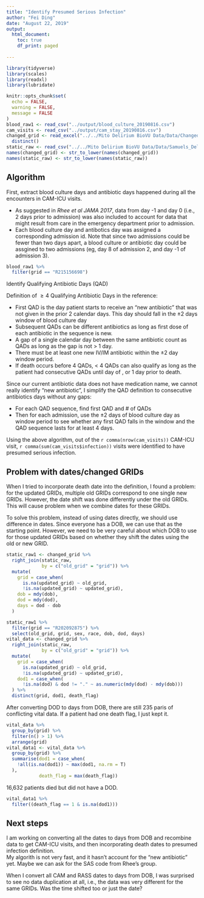 ---
title: "Identify Presumed Serious Infection"
author: "Fei Ding"
date: "August 22, 2019"
output:
  html_document:
    toc: true
    df_print: paged
    
---

```{r setup, include= FALSE}
library(tidyverse)
library(scales)
library(readxl)
library(lubridate)

knitr::opts_chunk$set(
  echo = FALSE,
  warning = FALSE,
  message = FALSE
)
blood_raw1 <- read_csv("../output/blood_culture_20190816.csv")
cam_visits <- read_csv("../output/cam_stay_20190816.csv")
changed_grid <- read_excel("../../Mito Delirium BioVU Data/Data/Changed_GRIDS.xlsx") %>% 
  distinct()
static_raw <- read_csv("../../Mito Delirium BioVU Data/Data/Samuels_Delirium_STATIC_20180718.csv")
names(changed_grid) <- str_to_lower(names(changed_grid))
names(static_raw) <- str_to_lower(names(static_raw))
```

## Algorithm

First, extract blood culture days and antibiotic days happened during all the encounters in CAM-ICU visits.  

* As suggested in *Rhee et al JAMA 2017*, data from day -1 and day 0 (i.e., 2 days prior to admission) was also included to account for data that might result from care in the emergency department prior to admission.  
* Each blood culture day and antibotics day was assigned a corresponding admission id.  Note that since two admissions could be fewer than two days apart, a blood culture or antibiotic day could be assgined to two admissions (eg, day 8 of admission 2, and day -1 of admission 3).
```{r}
blood_raw1 %>% 
  filter(grid == "R215156698")
```

Identify Qualifying Antibiotic Days (QAD)

Definition of $\ge 4$ Qualifying Antibiotic Days in the reference:

* First QAD is the day patient starts to receive an "new antibiotic" that was not given in the prior 2 calendar days.  This day should fall in the $\pm 2$ days window of blood culture day
* Subsequent QADs can be different antibiotics as long as first dose of each antibiotic in the sequence is new.  
* A gap of a single calendar day between the same antibiotic count as QADs as long as the gap is not > 1 day. 
* There must be at least one new IV/IM antibiotic within the $\pm 2$ day window period.
* If death occurs before 4 QADs, < 4 QADs can also qualify as long as the patient had consecutive QADs until day of , or 1 day prior to death.

Since our current antibiotic data does not have medication name, we cannot really identify "new antibiotic", I simplify the QAD definition to consecutive antibiotics days without any gaps:

* For each QAD sequence,  find first QAD and # of QADs 
* Then for each admission, use the $\pm 2$ days of blood culture day as window period to see whether any first QAD falls in the window and the QAD sequence lasts for at least 4 days.

Using the above algorithm, out of the `r comma(nrow(cam_visits))` CAM-ICU visit, `r comma(sum(cam_visits$infection))` visits were identified to have presumed serious infection.

## Problem with dates/changed GRIDs
When I tried to incorporate death date into the definition, I found a problem:  for the updated GRIDs, multiple old GRIDs correspond to one single new GRIDs.  However, the date shift was done differently under the old GRIDs.  This will cause problem when we combine dates for these GRIDs.  

To solve this problem, instead of using dates directly, we should use difference in dates.  Since everyone has a DOB, we can use that as the starting point.  However, we need to be very careful about which DOB to use for those updated GRIDs based on whether they shift the dates using the old or new GRID. 
```{r}
static_raw1 <- changed_grid %>% 
  right_join(static_raw,
             by = c("old_grid" = "grid")) %>% 
  mutate(
    grid = case_when(
      is.na(updated_grid) ~ old_grid,
      !is.na(updated_grid) ~ updated_grid),
    dob = mdy(dob),
    dod = mdy(dod),
    days = dod - dob
  ) 

static_raw1 %>% 
  filter(grid == "R202092875") %>% 
  select(old_grid, grid, sex, race, dob, dod, days)
vital_data <- changed_grid %>% 
  right_join(static_raw,
             by = c("old_grid" = "grid")) %>% 
  mutate(
    grid = case_when(
      is.na(updated_grid) ~ old_grid,
      !is.na(updated_grid) ~ updated_grid),
    dod1 = case_when(
      !is.na(dod) & dod != "." ~ as.numeric(mdy(dod) - mdy(dob)))
  ) %>% 
  distinct(grid, dod1, death_flag)
```

After converting DOD to days from DOB, there are still 235 paris of conflicting vital data. If a patient had one death flag, I just kept it.  
```{r}
vital_data %>%
  group_by(grid) %>% 
  filter(n() > 1) %>% 
  arrange(grid) 
vital_data1 <- vital_data %>% 
  group_by(grid) %>% 
  summarise(dod1 = case_when(
    !all(is.na(dod1)) ~ max(dod1, na.rm = T) 
  ),
            death_flag = max(death_flag)) 
```

16,632 patients died but did not have a DOD. 
```{r}
vital_data1 %>% 
  filter((death_flag == 1 & is.na(dod1)))
```

## Next steps
I am working on converting all the dates to days from DOB and recombine data to get CAM-ICU visits, and then incorporating death dates to presumed infection definition.  
My algorith is not very fast, and it hasn't account for the "new antibiotic" yet. Maybe we can ask for the SAS code from Rhee's group.

When I convert all CAM and RASS dates to days from DOB, I was surprised to see no data duplication at all, i.e., the data was very different for the same GRIDs.  Was the time shifted too or just the date?  






